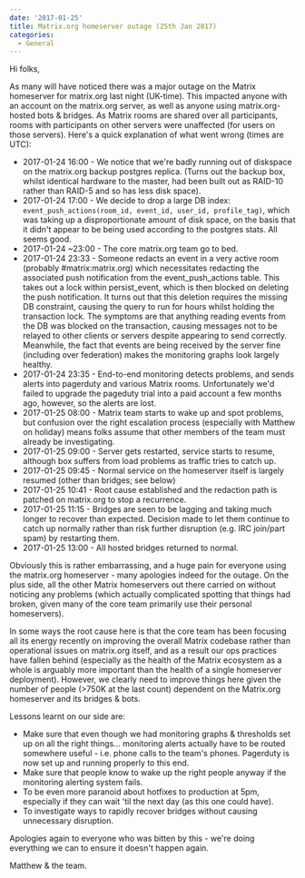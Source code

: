 ```yaml
---
date: '2017-01-25'
title: Matrix.org homeserver outage (25th Jan 2017)
categories:
  - General
---
```


Hi folks,

As many will have noticed there was a major outage on the Matrix homeserver for matrix.org last night (UK-time).  This impacted anyone with an account on the matrix.org server, as well as anyone using matrix.org-hosted bots & bridges.  As Matrix rooms are shared over all participants, rooms with participants on other servers were unaffected (for users on those servers). Here's a quick explanation of what went wrong (times are UTC):

<ul>
<li>2017-01-24 16:00 - We notice that we're badly running out of diskspace on the matrix.org backup postgres replica.  (Turns out the backup box, whilst identical hardware to the master, had been built out as RAID-10 rather than RAID-5 and so has less disk space).
</li><li>2017-01-24 17:00 - We decide to drop a large DB index: <code>event_push_actions(room_id, event_id, user_id, profile_tag)</code>, which was taking up a disproportionate amount of disk space, on the basis that it didn't appear to be being used according to the postgres stats.  All seems good.
</li><li>2017-01-24 ~23:00 - The core matrix.org team go to bed.
</li><li>2017-01-24 23:33 - Someone redacts an event in a very active room (probably #matrix:matrix.org) which necessitates redacting the associated push notification from the event_push_actions table.  This takes out a lock within persist_event, which is then blocked on deleting the push notification.  It turns out that this deletion requires the missing DB constraint, causing the query to run for hours whilst holding the transaction lock.  The symptoms are that anything reading events from the DB was blocked on the transaction, causing messages not to be relayed to other clients or servers despite appearing to send correctly.  Meanwhile, the fact that events are being received by the server fine (including over federation) makes the monitoring graphs look largely healthy.
</li><li>2017-01-24 23:35 - End-to-end monitoring detects problems, and sends alerts into pagerduty and various Matrix rooms.  Unfortunately we'd failed to upgrade the pageduty trial into a paid account a few months ago, however, so the alerts are lost.
</li><li>2017-01-25 08:00 - Matrix team starts to wake up and spot problems, but confusion over the right escalation process (especially with Matthew on holiday) means folks assume that other members of the team must already be investigating.
</li><li>2017-01-25 09:00 - Server gets restarted, service starts to resume, although box suffers from load problems as traffic tries to catch up.
</li><li>2017-01-25 09:45 - Normal service on the homeserver itself is largely resumed (other than bridges; see below)
</li><li>2017-01-25 10:41 - Root cause established and the redaction path is patched on matrix.org to stop a recurrence.
</li><li>2017-01-25 11:15 - Bridges are seen to be lagging and taking much longer to recover than expected.   Decision made to let them continue to catch up normally rather than risk further disruption (e.g. IRC join/part spam) by restarting them.
</li><li>2017-01-25 13:00 - All hosted bridges returned to normal.</li>
</ul>

Obviously this is rather embarrassing, and a huge pain for everyone using the matrix.org homeserver - many apologies indeed for the outage. On the plus side, all the other Matrix homeservers out there carried on without noticing any problems (which actually complicated spotting that things had broken, given many of the core team primarily use their personal homeservers).

In some ways the root cause here is that the core team has been focusing all its energy recently on improving the overall Matrix codebase rather than operational issues on matrix.org itself, and as a result our ops practices have fallen behind (especially as the health of the Matrix ecosystem as a whole is arguably more important than the health of a single homeserver deployment).  However, we clearly need to improve things here given the number of people (>750K at the last count) dependent on the Matrix.org homeserver and its bridges & bots.

Lessons learnt on our side are:
<ul>
<li>Make sure that even though we had monitoring graphs & thresholds set up on all the right things... monitoring alerts actually have to be routed somewhere useful - i.e. phone calls to the team's phones.  Pagerduty is now set up and running properly to this end.</li>
<li>Make sure that people know to wake up the right people anyway if the monitoring alerting system fails.</li>
<li>To be even more paranoid about hotfixes to production at 5pm, especially if they can wait 'til the next day (as this one could have).</li>
<li>To investigate ways to rapidly recover bridges without causing unnecessary disruption.</li>
</ul>

Apologies again to everyone who was bitten by this - we're doing everything we can to ensure it doesn't happen again.

Matthew & the team.